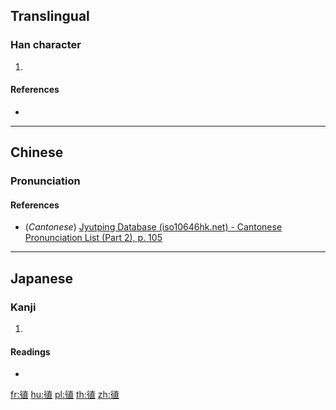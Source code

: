 ==Translingual==

===Han character===
{{Han char|rn=60|rad=彳|as=08|sn=11|four=|canj=HOJBM|ids=⿰彳直}}

# {{defn|Han|sort=彳08}}

====References====
* {{Han ref|kx=0368.170|dkj=10151|dj=0692.130|hdz=20827.030|uh=5F9D|ud=24477}}

----

==Chinese==
{{zh-forms}}

===Pronunciation===
{{zh-pron
|m=zhì
|c=zi3
|mc=
|oc=
|ma=
|cat=
}}

====References====
* (''Cantonese'') [http://www.iso10646hk.net/jp/document/download.jsp Jyutping Database (iso10646hk.net) - Cantonese Pronunciation List (Part 2), p. 105]

----

==Japanese==

===Kanji===
{{ja-kanji|grade=|rs=彳08}}

# {{defn|lang=ja|sort=彳08}}

====Readings====
* {{ja-readings|on=[[ち]] (chi), [[ちょく]] (choku), [[ちき]] (chiki)|kun=[[ほどこす]] (hodokosu), [[のぼる]] (noboru)}}

[[fr:徝]]
[[hu:徝]]
[[pl:徝]]
[[th:徝]]
[[zh:徝]]